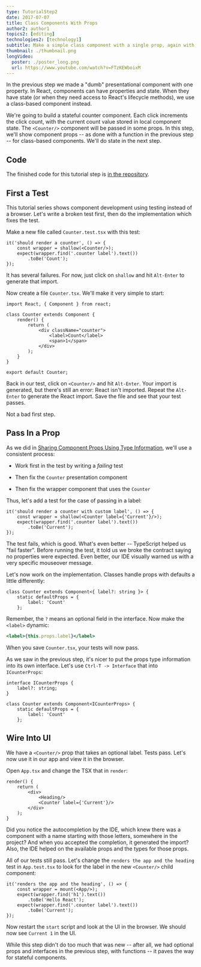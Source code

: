 ```yaml
---
type: TutorialStep2
date: 2017-07-07
title: Class Components With Props
author2: author1
topics2: [editing]
technologies2: [technology1]
subtitle: Make a simple class component with a single prop, again with a TypeScript interface describing the props.
thumbnail: ./thumbnail.png
longVideo:
  poster: ./poster_long.png
  url: https://www.youtube.com/watch?v=FTzKEWboixM
---
```


In the previous step we made a "dumb" presentational component with one
property. In React, components can have properties and state. When they
have state (or when they need access to React's lifecycle methods), we use
a class-based component instead.

We're going to build a stateful counter component. Each click increments the
click count, with the current count value stored in local component state.
The `<Counter/>` component will be passed in some props. In this step,
we'll show component props -- as done with a function in the previous
step -- for class-based components. We'll do state in the next step.

## Code

The finished code for this tutorial step is
[in the repository](https://github.com/JetBrains/jetbrains_guide/tree/master/sites/pycharm-guide/demos/tutorials/react_typescript_tdd/class_props).

## First a Test

This tutorial series shows component development using testing instead of a
browser. Let's write a broken test first, then do the implementation which
fixes the test.

Make a new file called `Counter.test.tsx` with this test:

```typescript{}
it('should render a counter', () => {
    const wrapper = shallow(<Counter/>);
    expect(wrapper.find('.counter label').text())
        .toBe('Count');
});
```

It has several failures. For now, just click on `shallow` and hit
`Alt-Enter` to generate that import.

Now create a file `Counter.tsx`. We'll make it very simple to start:

```typescript{}
import React, { Component } from react;

class Counter extends Component {
    render() {
        return (
            <div className="counter">
                <label>Count</label>
                <span>1</span>
            </div>
        );
    }
}

export default Counter;
```

Back in our test, click on `<Counter/>` and hit `Alt-Enter`. Your import
is generated, but there's still an error: React isn't imported. Repeat the
`Alt-Enter` to generate the React import. Save the file and see that your
test passes.

Not a bad first step.

## Pass In a Prop

As we did in [Sharing Component Props Using Type Information](../props/),
we'll use a consistent process:

- Work first in the test by writing a *failing* test

- Then fix the `Counter` presentation component

- Then fix the wrapper component that uses the `Counter`

Thus, let's add a test for the case of passing in a label:

```typescript{}
it('should render a counter with custom label', () => {
    const wrapper = shallow(<Counter label={'Current'}/>);
    expect(wrapper.find('.counter label').text())
        .toBe('Current');
});
```

The test fails, which is good. What's even better -- TypeScript helped us
"fail faster". Before running the test, it told us we broke the contract
saying no properties were expected. Even better, our IDE visually warned us
with a very specific mouseover message.

Let's now work on the implementation. Classes handle props with defaults a
little differently:

```typescript{}
class Counter extends Component<{ label?: string }> {
    static defaultProps = {
        label: 'Count'
    };
```

Remember, the `?` means an optional field in the interface. Now make the
`<label>` dynamic:

```jsx
<label>{this.props.label}</label>
```

When you save `Counter.tsx`, your tests will now pass.

As we saw in the previous step, it's nicer to put the props type information
into its own interface. Let's use `Ctrl-T -> Interface` that into `ICounterProps`:

```typescript{}
interface ICounterProps {
    label?: string;
}

class Counter extends Component<ICounterProps> {
    static defaultProps = {
        label: 'Count'
    };
```

## Wire Into UI

We have a `<Counter/>` prop that takes an optional label. Tests pass. Let's
now use it in our app and view it in the browser.

Open `App.tsx` and change the TSX that in `render`:

```typescript{}
render() {
    return (
        <div>
            <Heading/>
            <Counter label={'Current'}/>
        </div>
    );
}
```

Did you notice the autocompletion by the IDE, which knew there was a component
with a name starting with those letters, somewhere in the project? And when
you accepted the completion, it generated the import? Also, the IDE helped
on the available props and the types for those props.

All of our tests still pass. Let's change the
`renders the app and the heading` test in `App.test.tsx` to look for the
label in the new `<Counter/>` child component:

```typescript{}
it('renders the app and the heading', () => {
    const wrapper = mount(<App/>);
    expect(wrapper.find('h1').text())
        .toBe('Hello React');
    expect(wrapper.find('.counter label').text())
        .toBe('Current');
});
```

Now restart the `start` script and look at the UI in the browser. We
should now see `Current 1` in the UI.

While this step didn't do too much that was new -- after all, we had optional
props and interfaces in the previous step, with functions -- it paves the
way for stateful components.
